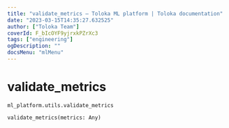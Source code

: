 ```yaml
---
title: "validate_metrics — Toloka ML platform | Toloka documentation"
date: "2023-03-15T14:35:27.632525"
author: ["Toloka Team"]
coverId: F_bIcOYF9yjrxkPZrXc3
tags: ["engineering"]
ogDescription: ""
docsMenu: "mlMenu"
---
```


# validate_metrics

`ml_platform.utils.validate_metrics`

```python
validate_metrics(metrics: Any)
```